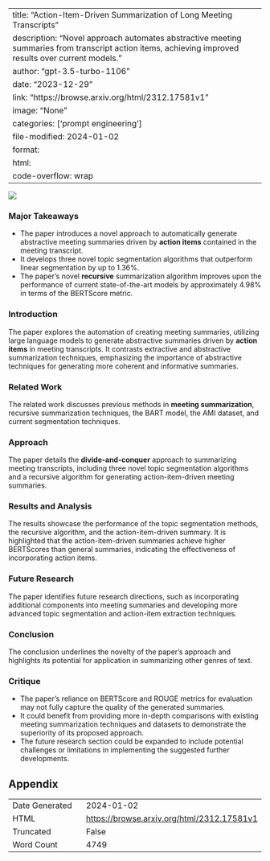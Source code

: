 
---
title: "Action-Item-Driven Summarization of Long Meeting Transcripts"
description: "Novel approach automates abstractive meeting summaries from transcript action items, achieving improved results over current models."
author: "gpt-3.5-turbo-1106"
date: "2023-12-29"
link: "https://browse.arxiv.org/html/2312.17581v1"
image: "None"
categories: ['prompt engineering']
file-modified: 2024-01-02
format:
  html:
    code-overflow: wrap
---

![](None)

### Major Takeaways
- The paper introduces a novel approach to automatically generate abstractive meeting summaries driven by **action items** contained in the meeting transcript.
- It develops three novel topic segmentation algorithms that outperform linear segmentation by up to 1.36%.
- The paper's novel **recursive** summarization algorithm improves upon the performance of current state-of-the-art models by approximately 4.98% in terms of the BERTScore metric.

### Introduction
The paper explores the automation of creating meeting summaries, utilizing large language models to generate abstractive summaries driven by **action items** in meeting transcripts. It contrasts extractive and abstractive summarization techniques, emphasizing the importance of abstractive techniques for generating more coherent and informative summaries.

### Related Work
The related work discusses previous methods in **meeting summarization**, recursive summarization techniques, the BART model, the AMI dataset, and current segmentation techniques.

### Approach
The paper details the **divide-and-conquer** approach to summarizing meeting transcripts, including three novel topic segmentation algorithms and a recursive algorithm for generating action-item-driven meeting summaries.

### Results and Analysis
The results showcase the performance of the topic segmentation methods, the recursive algorithm, and the action-item-driven summary. It is highlighted that the action-item-driven summaries achieve higher BERTScores than general summaries, indicating the effectiveness of incorporating action items.

### Future Research
The paper identifies future research directions, such as incorporating additional components into meeting summaries and developing more advanced topic segmentation and action-item extraction techniques.

### Conclusion
The conclusion underlines the novelty of the paper's approach and highlights its potential for application in summarizing other genres of text.

### Critique
- The paper's reliance on BERTScore and ROUGE metrics for evaluation may not fully capture the quality of the generated summaries.
- It could benefit from providing more in-depth comparisons with existing meeting summarization techniques and datasets to demonstrate the superiority of its proposed approach.
- The future research section could be expanded to include potential challenges or limitations in implementing the suggested further developments.

## Appendix

|          |          |
|----------|----------|
| Date Generated     | 2024-01-02       |
| HTML     | [https://browse.arxiv.org/html/2312.17581v1](https://browse.arxiv.org/html/2312.17581v1)       |
| Truncated       | False       |
| Word Count       | 4749       |